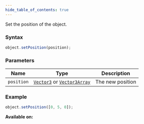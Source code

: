 ```yaml
---
hide_table_of_contents: true
---
```



Set the position of the object.

### Syntax

```js
object.setPosition(position);
```

### Parameters

| Name       | Type                                                                         | Description      |
| ---------- | ---------------------------------------------------------------------------- | ---------------- |
| `position` | [`Vector3`](/sdk/types/Vector3) or [`Vector3Array`](/sdk/types/Vector3Array) | The new position |

### Example

```js
object.setPosition([0, 5, 0]);
```

**Available on:** <ClientTag /> <ServerTag />
